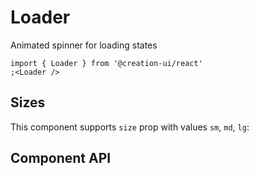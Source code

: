 # Loader

Animated spinner for loading states


```tsx copy
import { Loader } from '@creation-ui/react'
;<Loader />
```

<LoaderExample />

## Sizes

This component supports `size` prop with values `sm`, `md`, `lg`:

<UnfoldVariants component={LoaderExample} variants={ELEMENT_SIZES} prop='size' nameProp='label' />

## Component API

<PropsTable properties={properties} name='Loader' description='Loader component props' />
